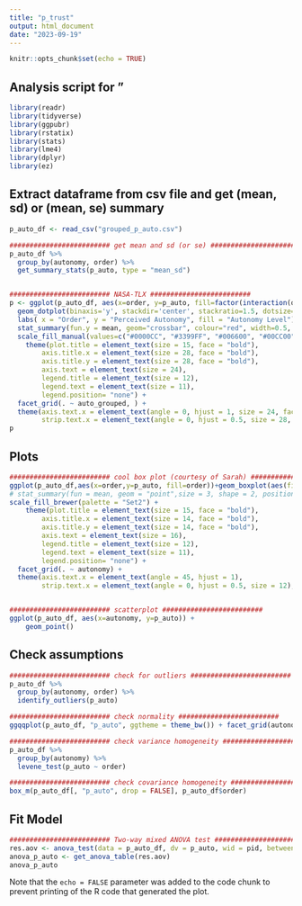 ```yaml
---
title: "p_trust"
output: html_document
date: "2023-09-19"
---
```


```r
knitr::opts_chunk$set(echo = TRUE)
```

## Analysis script for "

```r
library(readr)
library(tidyverse)
library(ggpubr)
library(rstatix)
library(stats)
library(lme4)
library(dplyr)
library(ez)
```


## Extract dataframe from csv file and get (mean, sd) or (mean, se) summary

```r

p_auto_df <- read_csv("grouped_p_auto.csv")

######################### get mean and sd (or se) ######################### 
p_auto_df %>%
  group_by(autonomy, order) %>%
  get_summary_stats(p_auto, type = "mean_sd")


######################### NASA-TLX ######################### 
p <- ggplot(p_auto_df, aes(x=order, y=p_auto, fill=factor(interaction(order, auto_grouped)))) + 
  geom_dotplot(binaxis='y', stackdir='center', stackratio=1.5, dotsize=1.4) + 
  labs( x = "Order", y = "Perceived Autonomy", fill = "Autonomy Level") + theme_minimal() +
  stat_summary(fun.y = mean, geom="crossbar", colour="red", width=0.5, size=0.7) +
  scale_fill_manual(values=c("#0000CC", "#3399FF", "#006600", "#00CC00")) +
    theme(plot.title = element_text(size = 15, face = "bold"),
        axis.title.x = element_text(size = 28, face = "bold"),
        axis.title.y = element_text(size = 28, face = "bold"),
        axis.text = element_text(size = 24),
        legend.title = element_text(size = 12),
        legend.text = element_text(size = 11),
        legend.position= "none") +
  facet_grid(. ~ auto_grouped, ) +
  theme(axis.text.x = element_text(angle = 0, hjust = 1, size = 24, face = "bold"),
        strip.text.x = element_text(angle = 0, hjust = 0.5, size = 28, face = "bold"), legend.position = "none")
p


```

## Plots

```r

######################### cool box plot (courtesy of Sarah) ######################### 
ggplot(p_auto_df,aes(x=order,y=p_auto, fill=order))+geom_boxplot(aes(fill=order)) + labs( x = "Order", y = "p_auto", fill = "Order") +   theme_minimal() +
# stat_summary(fun = mean, geom = "point",size = 3, shape = 2, position = position_dodge(0.75), show.legend = FALSE) +
scale_fill_brewer(palette = "Set2") +
    theme(plot.title = element_text(size = 15, face = "bold"),
        axis.title.x = element_text(size = 14, face = "bold"),
        axis.title.y = element_text(size = 14, face = "bold"),
        axis.text = element_text(size = 16),
        legend.title = element_text(size = 12),
        legend.text = element_text(size = 11),
        legend.position= "none") +
  facet_grid(. ~ autonomy) +
  theme(axis.text.x = element_text(angle = 45, hjust = 1),
        strip.text.x = element_text(angle = 0, hjust = 0.5, size = 12), legend.position = "none")


######################### scatterplot ######################### 
ggplot(p_auto_df, aes(x=autonomy, y=p_auto)) + 
    geom_point()


```


## Check assumptions

```r

######################### check for outliers ######################### 
p_auto_df %>%
  group_by(autonomy, order) %>%
  identify_outliers(p_auto)

######################### check normality #########################
ggqqplot(p_auto_df, "p_auto", ggtheme = theme_bw()) + facet_grid(autonomy ~ order)

######################### check variance homogeneity ######################### 
p_auto_df %>%
  group_by(autonomy) %>%
  levene_test(p_auto ~ order)

######################### check covariance homogeneity ######################### 
box_m(p_auto_df[, "p_auto", drop = FALSE], p_auto_df$order)

```


## Fit Model

```r

######################### Two-way mixed ANOVA test #########################  
res.aov <- anova_test(data = p_auto_df, dv = p_auto, wid = pid, between = order, within = autonomy)
anova_p_auto <- get_anova_table(res.aov)
anova_p_auto

```

Note that the `echo = FALSE` parameter was added to the code chunk to prevent printing of the R code that generated the plot.
